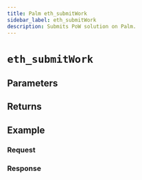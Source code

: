```yaml
---
title: Palm eth_submitWork
sidebar_label: eth_submitWork
description: Submits PoW solution on Palm.
---
```




# `eth_submitWork`

<Description />

## Parameters


<Params />

## Returns


<Returns />

## Example


<Example />

### Request


<Request />

### Response


<Response />
